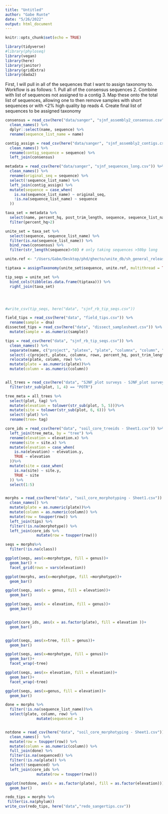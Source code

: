 ```yaml
---
title: "Untitled"
author: "Gabe Runte"
date: "5/26/2022"
output: html_document
---
```


```r
knitr::opts_chunk$set(echo = TRUE)

library(tidyverse)
#library(phyloseq)
library(vegan)
library(here)
library(janitor)
library(gridExtra)
library(dada2)
```

First, I will pull in all of the sequences that I want to assign taxonomy to. Workflow is as follows:
1. Pull all of the consensus sequences
2. Combine with list of sequences not assigned to a contig
3. Map these onto the total list of sequences, allowing one to then remove samples with short sequences or with <2% high quality bp reads
4. Create final list of sequences to be assigned taxonomy
```r
consensus = read_csv(here("data/sanger", "sjnf_assembly2_consensus.csv")) %>% 
  clean_names() %>% 
  dplyr::select(name, sequence) %>% 
  rename(sequence_list_name = name)

contig_assign = read_csv(here("data/sanger", "sjnf_assembly2_contigs.csv")) %>% 
  clean_names() %>% 
  rename(contig_sequence = sequence) %>% 
  left_join(consensus)

metadata = read_csv(here("data/sanger", "sjnf_sequences_long.csv")) %>% 
  clean_names() %>% 
  rename(original_seq = sequence) %>% 
  select(!sequence_list_name) %>% 
  left_join(contig_assign) %>% 
  mutate(sequence = case_when(
    is.na(sequence_list_name) ~ original_seq,
    !is.na(sequence_list_name) ~ sequence
  ))

taxa_set = metadata %>% 
  select(name, percent_hq, post_trim_length, sequence, sequence_list_name) %>% 
  filter(percent_hq>2)

unite_set = taxa_set %>% 
  select(sequence, sequence_list_name) %>% 
  filter(is.na(sequence_list_name)) %>% 
  bind_rows(consensus) %>% 
  filter(str_length(sequence)>50) # only taking sequences >50bp long
```



```r
unite.ref <- "/Users/Gabe/Desktop/phd/ghecto/unite_db/sh_general_release_s_10.05.2021/sh_general_release_dynamic_s_10.05.2021.fasta"

tiptaxa = assignTaxonomy(unite_set$sequence, unite.ref, multithread = TRUE, tryRC = TRUE)

tip_seqs = unite_set %>% 
  bind_cols(tibble(as.data.frame(tiptaxa))) %>% 
  right_join(taxa_set)




#write_csv(tip_seqs, here("data", "sjnf_rb_tip_seqs.csv"))

```

```r
field_tips = read_csv(here("data", "field_tips.csv")) %>% 
  rename(sample = dna)
dissected_tips = read_csv(here("data", "dissect_samplesheet.csv")) %>% 
  mutate(sample = as.numeric(sample))

tips = read_csv(here("data", "sjnf_rb_tip_seqs.csv")) %>% 
  clean_names() %>% 
  separate(name, c("project", "platex", "plate", "columnx", "column", "rowx", "row")) %>% 
  select(-c(project, platex, columnx, rowx, percent_hq, post_trim_length)) %>% 
  relocate(plate, column, row) %>% 
  mutate(plate = as.numeric(plate))%>% 
  mutate(column = as.numeric(column))


all_trees = read_csv(here("data", "SJNF_plot surveys - SJNF_plot surveys.csv")) %>% 
  filter(str_sub(plot, 1, 4) == "POTR") 

tree_meta = all_trees %>% 
  select(plot, tag) %>% 
  mutate(elevation = tolower(str_sub(plot, 5, 5)))%>% 
  mutate(site = tolower(str_sub(plot, 6, 6))) %>% 
  select(!plot) %>% 
  rename(tree= tag)

core_ids = read_csv(here("data", "soil_core_treeids - Sheet1.csv")) %>% 
  left_join(tree_meta, by = "tree") %>%
  rename(elevation = elevation.x) %>% 
  rename(site = site.x) %>% 
  mutate(elevation = case_when(
    is.na(elevation) ~ elevation.y, 
    TRUE ~ elevation
  ))%>% 
  mutate(site = case_when(
    is.na(site) ~ site.y, 
    TRUE ~ site
  )) %>% 
  select(1:5)


morphs = read_csv(here("data", "soil_core_morphotyping - Sheet1.csv")) %>% 
  clean_names() %>% 
  mutate(plate = as.numeric(plate))%>% 
  mutate(column = as.numeric(column)) %>%
  mutate(row = toupper(row)) %>% 
  left_join(tips) %>% 
  filter(!is.na(morphotype)) %>% 
  left_join(core_ids %>% 
              mutate(row = toupper(row)))

seqs = morphs%>% 
  filter(!is.na(class)) 


```



```r
ggplot(seqs, aes(x=morphotype, fill = genus))+
  geom_bar() +
  facet_grid(rows = vars(elevation))

ggplot(morphs, aes(x=morphotype, fill =morphotype))+
  geom_bar()

ggplot(seqs, aes(x = genus, fill = elevation))+
  geom_bar()

ggplot(seqs, aes(x = elevation, fill = genus))+
  geom_bar()


ggplot(core_ids, aes(x = as.factor(plate), fill = elevation ))+
  geom_bar()


ggplot(seqs, aes(x=tree, fill = genus))+
  geom_bar() 

ggplot(seqs, aes(x=morphotype, fill = genus))+
  geom_bar()+
  facet_wrap(~tree)

ggplot(seqs, aes(x= elevation, fill = elevation))+
  geom_bar()+
  facet_wrap(~tree)

ggplot(seqs, aes(x=genus, fill = elevation))+
  geom_bar()
```

```r

done = morphs %>% 
  filter(!is.na(sequence_list_name))%>% 
  select(plate, column, row) %>% 
              mutate(sequenced = 1) 


notdone = read_csv(here("data", "soil_core_morphotyping - Sheet1.csv")) %>% 
  clean_names()  %>% 
  mutate(row = toupper(row)) %>% 
  mutate(column = as.numeric(column)) %>% 
  full_join(done) %>% 
  filter(is.na(sequenced)) %>% 
  filter(!is.na(plate)) %>% 
  select(!sequenced) %>% 
  left_join(core_ids %>% 
              mutate(row = toupper(row)))

ggplot(notdone, aes(x = as.factor(plate), fill = as.factor(elevation)))+
  geom_bar()
```


```r
redo_tips = morphs %>% 
 filter(is.na(phylum))
write_csv(redo_tips, here("data","redo_sangertips.csv"))
```


